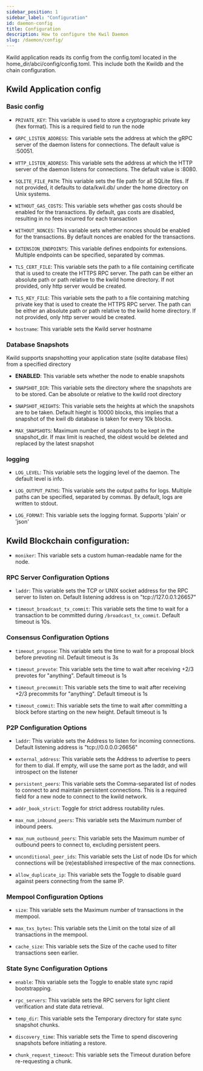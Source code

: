 ```yaml
---
sidebar_position: 1
sidebar_label: "Configuration"
id: daemon-config
title: Configuration
description: How to configure the Kwil Daemon
slug: /daemon/config/
---
```


Kwild application reads its config from the config.toml located in the home_dir/abci/config/config.toml. This include both the Kwildb and the chain configuration.

## Kwild Application config
### Basic config
- `PRIVATE_KEY`: This variable is used to store a cryptographic private key (hex format). This is a required field to run the node

- `GRPC_LISTEN_ADDRESS`: This variable sets the address at which the gRPC server of the daemon listens for connections. The default value is :50051.

- `HTTP_LISTEN_ADDRESS`: This variable sets the address at which the HTTP server of the daemon listens for connections. The default value is :8080.

- `SQLITE_FILE_PATH`: This variable sets the file path for all SQLite files. If not provided, it defaults to data/kwil.db/ under the home directory on Unix systems.

- `WITHOUT_GAS_COSTS`: This variable sets whether gas costs should be enabled for the transactions. By default, gas costs are disabled, resulting in no fees incurred for each transaction

- `WITHOUT_NONCES`: This variable sets whether nonces should be enabled for the transactions. By default nonces are enabled for the transactions.

- `EXTENSION_ENDPOINTS`: This variable defines endpoints for extensions. Multiple endpoints can be specified, separated by commas.

- `TLS_CERT_FILE`: This variable sets the path to a file containing certificate that is used to create the HTTPS RPC server. The path can be either an absolute path or path relative to the kwild home directory. If not provided, only http server would be created.

- `TLS_KEY_FILE`: This variable sets the path to a file containing matching private key that is used to create the HTTPS RPC server. The path can be either an absolute path or path relative to the kwild home directory. If not provided, only http server would be created.

- `hostname`: This variable sets the Kwild server hostname

### Database Snapshots
Kwild supports snapshotting your application state (sqlite database files) from a specified directory
- **ENABLED**: This variable sets whether the node to enable snapshots

- `SNAPSHOT_DIR`: This variable sets the directory where the snapshots are to be stored. Can be absolute or relative to the kwild root directory

- `SNAPSHOT_HEIGHTS`: This variable sets the heights at which the snapshots are to be taken. Default hieght is 10000 blocks, this implies that a snapshot of the kwil db database is taken for every 10k blocks.

- `MAX_SNAPSHOTS`: Maximum number of snapshots to be kept in the snapshot_dir. If max limit is reached, the oldest would be deleted and replaced by the latest snapshot


### logging
- `LOG_LEVEL`: This variable sets the logging level of the daemon. The default level is info.

- `LOG_OUTPUT_PATHS`: This variable sets the output paths for logs. Multiple paths can be specified, separated by commas. By default, logs are written to stdout.

- `LOG_FORMAT`: This variable sets the logging format. Supports 'plain' or 'json'

## Kwild Blockchain configuration:
- `moniker`: This variable sets a custom human-readable name for the node.

### RPC Server Configuration Options

- `laddr`: This variable sets the TCP or UNIX socket address for the RPC server to listen on. Default listening address is on "tcp://127.0.0.1:26657"

- `timeout_broadcast_tx_commit`: This variable sets the time to wait for a transaction to be committed during `/broadcast_tx_commit`. Default timeout is 10s.

### Consensus Configuration Options

- `timeout_propose`: This variable sets the time to wait for a proposal block before prevoting nil. Default timeout is 3s

- `timeout_prevote`: This variable sets the time to wait after receiving +2/3 prevotes for "anything". Default timeout is 1s

- `timeout_precommit`: This variable sets the time to wait after receiving +2/3 precommits for "anything". Default timeout is 1s

- `timeout_commit`: This variable sets the time to wait after committing a block before starting on the new height. Default timeout is 1s

### P2P Configuration Options

- `laddr`: This variable sets the Address to listen for incoming connections. Default listening address is "tcp://0.0.0.0:26656"

- `external_address`: This variable sets the Address to advertise to peers for them to dial. If empty, will use the same port as the laddr, and will introspect on the listener

- `persistent_peers`: This variable sets the Comma-separated list of nodes to connect to and maintain persistent connections. This is a required field for a new node to connect to the kwild network.

- `addr_book_strict`: Toggle for strict address routability rules.

- `max_num_inbound_peers`: This variable sets the Maximum number of inbound peers.

- `max_num_outbound_peers`: This variable sets the Maximum number of outbound peers to connect to, excluding persistent peers.

- `unconditional_peer_ids`: This variable sets the List of node IDs for which connections will be (re)established irrespective of the max connections.

- `allow_duplicate_ip`: This variable sets the Toggle to disable guard against peers connecting from the same IP.

### Mempool Configuration Options

- `size`: This variable sets the Maximum number of transactions in the mempool.

- `max_txs_bytes`: This variable sets the Limit on the total size of all transactions in the mempool.

- `cache_size`: This variable sets the Size of the cache used to filter transactions seen earlier.

### State Sync Configuration Options

- `enable`: This variable sets the Toggle to enable state sync rapid bootstrapping.

- `rpc_servers`: This variable sets the RPC servers for light client verification and state data retrieval.

- `temp_dir`: This variable sets the Temporary directory for state sync snapshot chunks.

- `discovery_time`: This variable sets the Time to spend discovering snapshots before initiating a restore.

- `chunk_request_timeout`: This variable sets the Timeout duration before re-requesting a chunk.